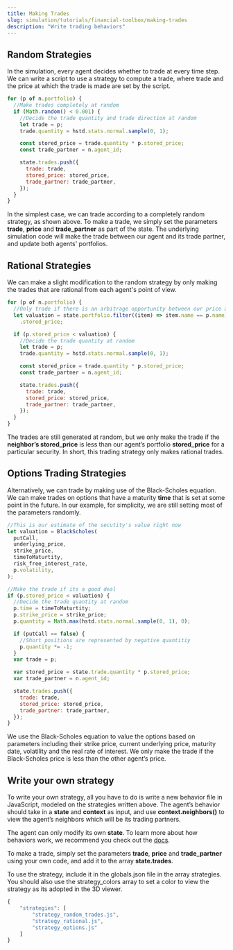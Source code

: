 ```yaml
---
title: Making Trades
slug: simulation/tutorials/financial-toolbox/making-trades
description: "Write trading behaviors"
---
```


## Random Strategies

In the simulation, every agent decides whether to trade at every time step. We can write a script to use a strategy to compute a trade, where trade and the price at which the trade is made are set by the script.

```javascript
for (p of n.portfolio) {
  //Make trades completely at random
  if (Math.random() < 0.001) {
    //Decide the trade quantity and trade direction at random
    let trade = p;
    trade.quantity = hstd.stats.normal.sample(0, 1);

    const stored_price = trade.quantity * p.stored_price;
    const trade_partner = n.agent_id;

    state.trades.push({
      trade: trade,
      stored_price: stored_price,
      trade_partner: trade_partner,
    });
  }
}
```

In the simplest case, we can trade according to a completely random strategy, as shown above. To make a trade, we simply set the parameters **trade**, **price** and **trade_partner** as part of the state. The underlying simulation code will make the trade between our agent and its trade partner, and update both agents' portfolios.

## Rational Strategies

We can make a slight modification to the random strategy by only making the trades that are rational from each agent's point of view.

```javascript
for (p of n.portfolio) {
  //Only trade if there is an arbitrage opportunity between our price and our neighbour's
  let valuation = state.portfolio.filter((item) => item.name == p.name)[0]
    .stored_price;

  if (p.stored_price < valuation) {
    //Decide the trade quantity at random
    let trade = p;
    trade.quantity = hstd.stats.normal.sample(0, 1);

    const stored_price = trade.quantity * p.stored_price;
    const trade_partner = n.agent_id;

    state.trades.push({
      trade: trade,
      stored_price: stored_price,
      trade_partner: trade_partner,
    });
  }
}
```

The trades are still generated at random, but we only make the trade if the **neighbor’s stored_price** is less than our agent’s portfolio **stored_price** for a particular security. In short, this trading strategy only makes rational trades.

## Options Trading Strategies

Alternatively, we can trade by making use of the Black-Scholes equation. We can make trades on options that have a maturity **time** that is set at some point in the future. In our example, for simplicity, we are still setting most of the parameters randomly.

```javascript
//This is our estimate of the secutity's value right now
let valuation = BlackScholes(
  putCall,
  underlying_price,
  strike_price,
  timeToMaturtity,
  risk_free_interest_rate,
  p.volatility,
);

//Make the trade if its a good deal
if (p.stored_price < valuation) {
  //Decide the trade quantity at random
  p.time = timeToMaturtity;
  p.strike_price = strike_price;
  p.quantity = Math.max(hstd.stats.normal.sample(0, 1), 0);

  if (putCall == false) {
    //Short positions are represented by negative quantitiy
    p.quantity *= -1;
  }
  var trade = p;

  var stored_price = state.trade.quantity * p.stored_price;
  var trade_partner = n.agent_id;

  state.trades.push({
    trade: trade,
    stored_price: stored_price,
    trade_partner: trade_partner,
  });
}
```

We use the Black-Scholes equation to value the options based on parameters including their strike price, current underlying price, maturity date, volatility and the real rate of interest. We only make the trade if the Black-Scholes price is less than the other agent’s price.

## Write your own strategy

To write your own strategy, all you have to do is write a new behavior file in JavaScript, modeled on the strategies written above. The agent’s behavior should take in a **state** and **context** as input, and use **context.neighbors()** to view the agent’s neighbors which will be its trading partners.

The agent can only modify its own **state**. To learn more about how behaviors work, we recommend you check out the [docs](https://hash.ai/docs/simulation/creating-simulations/anatomy-of-an-agent).

To make a trade, simply set the parameters **trade**, **price** and **trade_partner** using your own code, and add it to the array **state.trades**.

To use the strategy, include it in the globals.json file in the array strategies. You should also use the strategy_colors array to set a color to view the strategy as its adopted in the 3D viewer.

```javascript
{
    "strategies": [
        "strategy_random_trades.js",
        "strategy_rational.js",
        "strategy_options.js"
    ]
}
```
